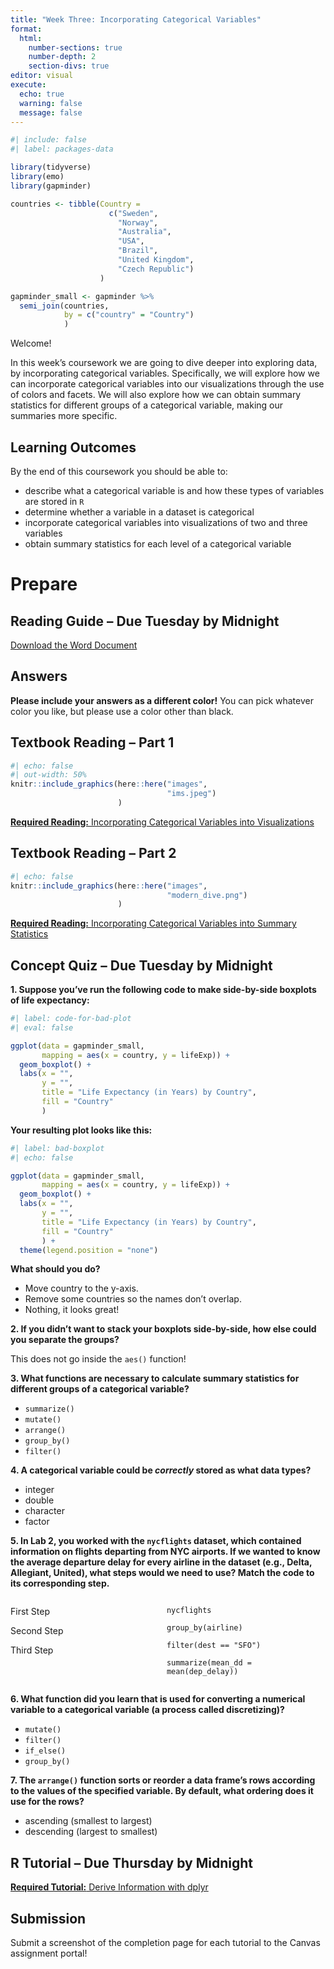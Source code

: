 ```yaml
---
title: "Week Three: Incorporating Categorical Variables"
format: 
  html: 
    number-sections: true
    number-depth: 2
    section-divs: true
editor: visual
execute: 
  echo: true
  warning: false
  message: false
---
```


```r
#| include: false
#| label: packages-data

library(tidyverse)
library(emo)
library(gapminder)

countries <- tibble(Country = 
                      c("Sweden", 
                        "Norway", 
                        "Australia", 
                        "USA", 
                        "Brazil", 
                        "United Kingdom", 
                        "Czech Republic")
                    )

gapminder_small <- gapminder %>% 
  semi_join(countries, 
            by = c("country" = "Country")
            )
```

Welcome!

In this week's coursework we are going to dive deeper into exploring data, by incorporating categorical variables. Specifically, we will explore how we can incorporate categorical variables into our visualizations through the use of colors and facets. We will also explore how we can obtain summary statistics for different groups of a categorical variable, making our summaries more specific.

## Learning Outcomes

By the end of this coursework you should be able to:

-   describe what a categorical variable is and how these types of variables are stored in `R`
-   determine whether a variable in a dataset is categorical
-   incorporate categorical variables into visualizations of two and three variables
-   obtain summary statistics for each level of a categorical variable

# Prepare

## Reading Guide -- Due Tuesday by Midnight

[Download the Word Document](reading-guide/week3-reading.docx)

::: callout-caution
# Answers

**Please include your answers as a different color!** You can pick whatever color you like, but please use a color other than black.
:::

## Textbook Reading -- Part 1

::: column-margin
```r
#| echo: false
#| out-width: 50%
knitr::include_graphics(here::here("images", 
                                   "ims.jpeg")
                        )
```
:::

[**Required Reading:** Incorporating Categorical Variables into Visualizations](https://openintro-ims.netlify.app/explore-categorical.html#comparing-numerical-data-across-groups)

## Textbook Reading -- Part 2

::: column-margin
```r
#| echo: false
knitr::include_graphics(here::here("images", 
                                   "modern_dive.png")
                        )
```
:::

[**Required Reading:** Incorporating Categorical Variables into Summary Statistics](https://moderndive.com/3-wrangling.html)

## Concept Quiz -- Due Tuesday by Midnight

**1. Suppose you've run the following code to make side-by-side boxplots of life expectancy:**

```r
#| label: code-for-bad-plot
#| eval: false

ggplot(data = gapminder_small, 
       mapping = aes(x = country, y = lifeExp)) +
  geom_boxplot() +
  labs(x = "", 
       y = "", 
       title = "Life Expectancy (in Years) by Country",
       fill = "Country"
       )
```

**Your resulting plot looks like this:**

```r
#| label: bad-boxplot
#| echo: false

ggplot(data = gapminder_small, 
       mapping = aes(x = country, y = lifeExp)) +
  geom_boxplot() +
  labs(x = "", 
       y = "", 
       title = "Life Expectancy (in Years) by Country",
       fill = "Country"
       ) +
  theme(legend.position = "none")
```

**What should you do?**

-   Move country to the y-axis.
-   Remove some countries so the names don't overlap.
-   Nothing, it looks great!

**2. If you didn't want to stack your boxplots side-by-side, how else could you separate the groups?**

::: callout-tip
This does not go inside the `aes()` function!
:::

**3. What functions are necessary to calculate summary statistics for different groups of a categorical variable?**

-   `summarize()`
-   `mutate()`
-   `arrange()`
-   `group_by()`
-   `filter()`

**4. A categorical variable could be *correctly* stored as what data types?**

-   integer
-   double
-   character
-   factor

**5. In Lab 2, you worked with the `nycflights` dataset, which contained information on flights departing from NYC airports. If we wanted to know the average departure delay for every airline in the dataset (e.g., Delta, Allegiant, United), what steps would we need to use? Match the code to its corresponding step.**

::: columns
::: {.column width="40%"}
First Step

Second Step

Third Step
:::

::: {.column width="5%"}
:::

::: {.column width="55%"}
`nycflights`

`group_by(airline)`

`filter(dest == "SFO")`

`summarize(mean_dd = mean(dep_delay))`
:::
:::

**6. What function did you learn that is used for converting a numerical variable to a categorical variable (a process called discretizing)?**

-   `mutate()`
-   `filter()`
-   `if_else()`
-   `group_by()`

**7. The `arrange()` function sorts or reorder a data frame's rows according to the values of the specified variable. By default, what ordering does it use for the rows?**

-   ascending (smallest to largest)
-   descending (largest to smallest)

## R Tutorial -- Due Thursday by Midnight

[**Required Tutorial:** Derive Information with dplyr](https://posit.cloud/learn/primers/2.3)

::: callout-note
# Submission

Submit a screenshot of the completion page for each tutorial to the Canvas assignment portal!
:::

